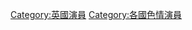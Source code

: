 {{Commonscat|Porn actors from the United Kingdom|英國男性色情演員}}
{{Commonscat|Porn actresses from the United Kingdom|英國女性色情演員}}

[[Category:英國演員|Category:英國演員]]
[[Category:各國色情演員|Category:各國色情演員]]